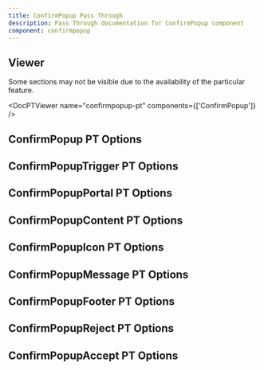 ```yaml
---
title: ConfirmPopup Pass Through
description: Pass Through documentation for ConfirmPopup component
component: confirmpopup
---
```


## Viewer

Some sections may not be visible due to the availability of the particular feature.

<DocPTViewer name="confirmpopup-pt" components={['ConfirmPopup']} />

## ConfirmPopup PT Options

<DocTable name="ConfirmPopup" category="pt" />

## ConfirmPopupTrigger PT Options

<DocTable name="ConfirmPopupTrigger" category="pt" />

## ConfirmPopupPortal PT Options

<DocTable name="ConfirmPopupPortal" category="pt" />

## ConfirmPopupContent PT Options

<DocTable name="ConfirmPopupContent" category="pt" />

## ConfirmPopupIcon PT Options

<DocTable name="ConfirmPopupIcon" category="pt" />

## ConfirmPopupMessage PT Options

<DocTable name="ConfirmPopupMessage" category="pt" />

## ConfirmPopupFooter PT Options

<DocTable name="ConfirmPopupFooter" category="pt" />

## ConfirmPopupReject PT Options

<DocTable name="ConfirmPopupReject" category="pt" />

## ConfirmPopupAccept PT Options

<DocTable name="ConfirmPopupAccept" category="pt" />
